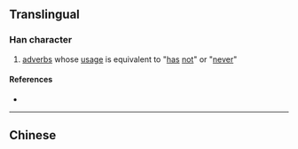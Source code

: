 {{also|㬟}}
{{character info}}

==Translingual==

===Han character===
{{Han char|rn=73|rad=曰|as=12|sn=16|four=|canj=CAPHH|ids=⿰曾勿}}

# {{lb|zh|dialect}} [[adverb]]s whose [[usage]] is equivalent to "[[has]] [[not]]" or "[[never]]"

====References====
* {{Han ref|kx=0504.091|dkj=14317|hdz=21536.160|uh=6706|ud=26374}}

----

==Chinese==
{{zh-see|㬟}}